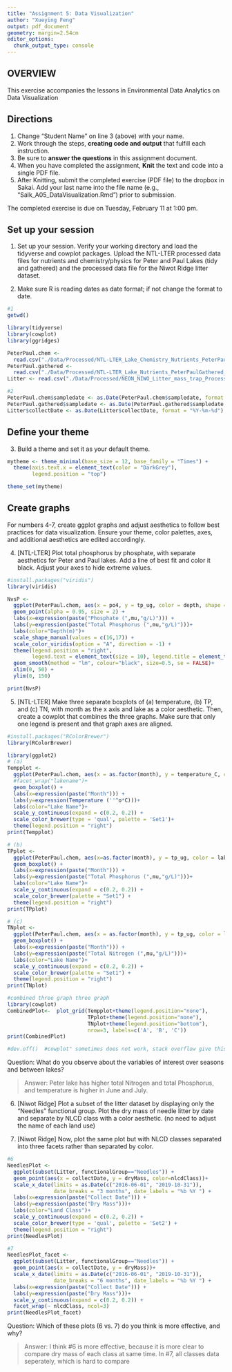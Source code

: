 ```yaml
---
title: "Assignment 5: Data Visualization"
author: "Xueying Feng"
output: pdf_document
geometry: margin=2.54cm
editor_options: 
  chunk_output_type: console
---
```


## OVERVIEW

This exercise accompanies the lessons in Environmental Data Analytics on Data Visualization 

## Directions
1. Change "Student Name" on line 3 (above) with your name.
3. Work through the steps, **creating code and output** that fulfill each instruction.
4. Be sure to **answer the questions** in this assignment document.
6. When you have completed the assignment, **Knit** the text and code into a single PDF file.
8. After Knitting, submit the completed exercise (PDF file) to the dropbox in Sakai. Add your last name into the file name (e.g., "Salk_A05_DataVisualization.Rmd") prior to submission.

The completed exercise is due on Tuesday, February 11 at 1:00 pm.



## Set up your session 
1. Set up your session. Verify your working directory and load the tidyverse and cowplot packages. Upload the NTL-LTER processed data files for nutrients and chemistry/physics for Peter and Paul Lakes (tidy and gathered) and the processed data file for the Niwot Ridge litter dataset. 

2. Make sure R is reading dates as date format; if not change the format to date.

```r
#1
getwd()

library(tidyverse)
library(cowplot)
library(ggridges)

PeterPaul.chem <- 
  read.csv("./Data/Processed/NTL-LTER_Lake_Chemistry_Nutrients_PeterPaul_Processed.csv")
PeterPaul.gathered <-
  read.csv("./Data/Processed/NTL-LTER_Lake_Nutrients_PeterPaulGathered_Processed.csv")
Litter <- read.csv("./Data/Processed/NEON_NIWO_Litter_mass_trap_Processed.csv")

#2
PeterPaul.chem$sampledate <- as.Date(PeterPaul.chem$sampledate, format = "%Y-%m-%d")
PeterPaul.gathered$sampledate <- as.Date(PeterPaul.gathered$sampledate, format = "%Y-%m-%d")
Litter$collectDate <- as.Date(Litter$collectDate, format = "%Y-%m-%d")

```
## Define your theme
3. Build a theme and set it as your default theme.

```r
mytheme <- theme_minimal(base_size = 12, base_family = "Times") +
  theme(axis.text.x = element_text(color = "DarkGrey"), 
        legend.position = "top")

theme_set(mytheme)

```

## Create graphs
For numbers 4-7, create ggplot graphs and adjust aesthetics to follow best practices for data visualization. Ensure your theme, color palettes, axes, and additional aesthetics are edited accordingly.

4. [NTL-LTER] Plot total phosphorus by phosphate, with separate aesthetics for Peter and Paul lakes. Add a line of best fit and color it black. Adjust your axes to hide extreme values.

```r
#install.packages("viridis")
library(viridis)

NvsP <-
  ggplot(PeterPaul.chem, aes(x = po4, y = tp_ug, color = depth, shape = lakename)) +
  geom_point(alpha = 0.95, size = 2) +  
  labs(x=expression(paste("Phosphate (",mu,"g/L)"))) + 
  labs(y=expression(paste("Total Phosphorus (",mu,"g/L)")))+
  labs(color="Depth(m)")+ 
  scale_shape_manual(values = c(16,17)) +  
  scale_color_viridis(option = "A", direction = -1) + 
  theme(legend.position = "right", 
        legend.text = element_text(size = 10), legend.title = element_text(size = 13))+
  geom_smooth(method = "lm", colour="black", size=0.5, se = FALSE)+ 
  xlim(0, 50) +
  ylim(0, 150)

print(NvsP)

```


5. [NTL-LTER] Make three separate boxplots of (a) temperature, (b) TP, and (c) TN, with month as the x axis and lake as a color aesthetic. Then, create a cowplot that combines the three graphs. Make sure that only one legend is present and that graph axes are aligned.

```r
#install.packages("RColorBrewer")
library(RColorBrewer)

library(ggplot2)
# (a)
Tempplot <-
  ggplot(PeterPaul.chem, aes(x = as.factor(month), y = temperature_C, color = lakename)) +
  #facet_wrap("lakename")+
  geom_boxplot() +
  labs(x=expression(paste("Month"))) + 
  labs(y=expression(Temperature (''^o*C)))+
  labs(color="Lake Name")+
  scale_y_continuous(expand = c(0.2, 0.2)) +
  scale_color_brewer(type = 'qual', palette = 'Set1')+
  theme(legend.position = "right")
print(Tempplot)

# (b)
TPplot <-
  ggplot(PeterPaul.chem, aes(x=as.factor(month), y = tp_ug, color = lakename)) +
  geom_boxplot() +
  labs(x=expression(paste("Month"))) + 
  labs(y=expression(paste("Total Phosphorus (",mu,"g/L)")))+
  labs(color="Lake Name")+
  scale_y_continuous(expand = c(0.2, 0.2)) +
  scale_color_brewer(palette = "Set1") +
  theme(legend.position = "right")
print(TPplot)

# (c)
TNplot <-
  ggplot(PeterPaul.chem, aes(x = as.factor(month), y = tp_ug, color = lakename)) +
  geom_boxplot() +
  labs(x=expression(paste("Month"))) + 
  labs(y=expression(paste("Total Nitrogen (",mu,"g/L)")))+
  labs(color="Lake Name")+
  scale_y_continuous(expand = c(0.2, 0.2)) +
  scale_color_brewer(palette = "Set1") +
  theme(legend.position = "right")
print(TNplot)

#combined three graph three graph
library(cowplot)
CombinedPlot<-  plot_grid(Tempplot+theme(legend.position="none"),
                          TPplot+theme(legend.position="none"),
                          TNplot+theme(legend.position="bottom"), 
                          nrow=3, labels=c('A', 'B', 'C'))   
print(CombinedPlot)

#dev.off()  #cowplot" sometimes does not work, stack overflow give this methods

```

Question: What do you observe about the variables of interest over seasons and between lakes? 

> Answer: Peter lake has higher total Nitrogen and total Phosphorus, and temperature is higher in June and July.

6. [Niwot Ridge] Plot a subset of the litter dataset by displaying only the "Needles" functional group. Plot the dry mass of needle litter by date and separate by NLCD class with a color aesthetic. (no need to adjust the name of each land use)

7. [Niwot Ridge] Now, plot the same plot but with NLCD classes separated into three facets rather than separated by color. 

```r
#6
NeedlesPlot <-
  ggplot(subset(Litter, functionalGroup=="Needles")) +
  geom_point(aes(x = collectDate, y = dryMass, color=nlcdClass))+
  scale_x_date(limits = as.Date(c("2016-06-01", "2019-10-31")),  
               date_breaks = "3 months", date_labels = "%b %Y ") +
  labs(x=expression(paste("Collect Date"))) + 
  labs(y=expression(paste("Dry Mass")))+
  labs(color="Land Class")+
  scale_y_continuous(expand = c(0.2, 0.2)) +
  scale_color_brewer(type = 'qual', palette = 'Set2') +
  theme(legend.position = "right")
print(NeedlesPlot)

#7
NeedlesPlot_facet <-
  ggplot(subset(Litter, functionalGroup=="Needles")) +
  geom_point(aes(x = collectDate, y = dryMass))+
  scale_x_date(limits = as.Date(c("2016-06-01", "2019-10-31")),  
               date_breaks = "6 months", date_labels = "%b %Y ") +
  labs(x=expression(paste("Collect Date"))) + 
  labs(y=expression(paste("Dry Mass")))+
  scale_y_continuous(expand = c(0.2, 0.2)) +
  facet_wrap(~ nlcdClass, ncol=3)
print(NeedlesPlot_facet)

```

Question: Which of these plots (6 vs. 7) do you think is more effective, and why? 

> Answer:  I think #6 is more effective, because it is more clear to compare dry mass of each class at same time. In #7, all classes data seperately, which is hard to compare